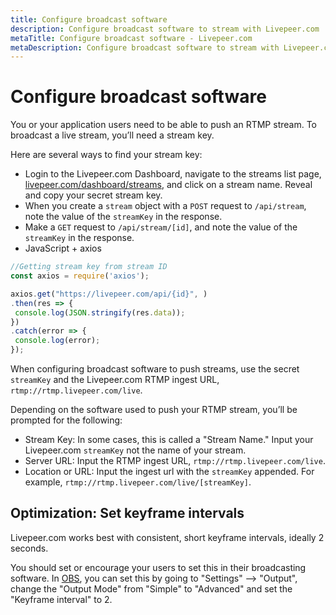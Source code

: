 ```yaml
---
title: Configure broadcast software
description: Configure broadcast software to stream with Livepeer.com
metaTitle: Configure broadcast software - Livepeer.com
metaDescription: Configure broadcast software to stream with Livepeer.com
---
```


# Configure broadcast software

You or your application users need to be able to push an RTMP stream. To
broadcast a live stream, you’ll need a stream key.

Here are several ways to find your stream key:

- Login to the Livepeer.com Dashboard, navigate to the streams list page,
  [livepeer.com/dashboard/streams](https://livepeer.com/dashboard/streams), and
  click on a stream name. Reveal and copy your secret stream key.
- When you create a `stream` object with a `POST` request to `/api/stream`, note
  the value of the `streamKey` in the response.
- Make a `GET` request to `/api/stream/[id]`, and note the value of the
  `streamKey` in the response.
- JavaScript + axios
 ```javascript
//Getting stream key from stream ID
const axios = require('axios');

axios.get("https://livepeer.com/api/{id}", )
.then(res => {
  console.log(JSON.stringify(res.data));
})
.catch(error => {
  console.log(error);
});
```

When configuring broadcast software to push streams, use the secret `streamKey`
and the Livepeer.com RTMP ingest URL, `rtmp://rtmp.livepeer.com/live`.

Depending on the software used to push your RTMP stream, you’ll be prompted for
the following:

- Stream Key: In some cases, this is called a "Stream Name." Input your
  Livepeer.com `streamKey` not the name of your stream.
- Server URL: Input the RTMP ingest URL, `rtmp://rtmp.livepeer.com/live`.
- Location or URL: Input the ingest url with the `streamKey` appended. For
  example, `rtmp://rtmp.livepeer.com/live/[streamKey]`.

## Optimization: Set keyframe intervals

Livepeer.com works best with consistent, short keyframe intervals, ideally 2
seconds.

You should set or encourage your users to set this in their broadcasting
software. In [OBS](https://obsproject.com/), you can set this by going to
"Settings" --> "Output", change the "Output Mode" from "Simple" to "Advanced"
and set the "Keyframe interval" to 2.
